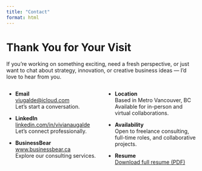 ```yaml
---
title: "Contact"
format: html
---
```


# Thank You for Your Visit

If you're working on something exciting, need a fresh perspective, or just want to chat about strategy, innovation, or creative business ideas — I’d love to hear from you.

::: {.columns}
::: {.column width="50%"}

- **Email**  
  [viugalde@icloud.com](mailto:viugalde@icloud.com)  
  Let’s start a conversation.

- **LinkedIn**  
  [linkedin.com/in/vivianaugalde](https://linkedin.com/in/vivianaugalde)  
  Let’s connect professionally.

- **BusinessBear**  
  [www.businessbear.ca](https://businessbear.ca)  
  Explore our consulting services.

:::
::: {.column width="50%"}

- **Location**  
  Based in Metro Vancouver, BC  
  Available for in-person and virtual collaborations.

- **Availability**  
  Open to freelance consulting, full-time roles, and collaborative projects.

- **Resume**  
  [Download full resume (PDF)](Viviana-Ugalde-Resume-2025.pdf)

:::
:::